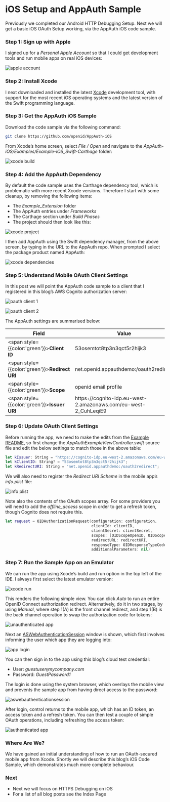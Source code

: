 # iOS Setup and AppAuth Sample

Previously we completed our <Link href='/posts/android-https-debugging'>Android HTTP Debugging Setup</Link>. Next we will get a basic iOS OAuth Setup working, via the AppAuth iOS code sample.

### Step 1: Sign up with Apple

I signed up for a *Personal Apple Account* so that I could get development tools and run mobile apps on real iOS devices:

![apple account](/images/480/apple-account.jpg)

### Step 2: Install Xcode

I next downloaded and installed the latest [Xcode](https://developer.apple.com/xcode/) development tool, with support for the most recent iOS operating systems and the latest version of the Swift programming language.

### Step 3: Get the AppAuth iOS Sample

Download the code sample via the following command:

```bash
git clone https://github.com/openid/AppAuth-iOS
```

From Xcode’s home screen, select *File / Open* and navigate to the *AppAuth-iOS/Examples/Example-iOS_Swift-Carthage* folder:

![xcode build](/images/480/xcode-build.jpg)

### Step 4: Add the AppAuth Dependency

By default the code sample uses the Carthage dependency tool, which is problematic with more recent Xcode versions. Therefore I start with some cleanup, by removing the following items:

- The *Example_Extension* folder
- The AppAuth entries under *Frameworks*
- The Carthage section under *Build Phases*
- The project should then look like this:

![xcode project](/images/480/xcode-project.jpg)

I then add AppAuth using the Swift dependency manager, from the above screen, by typing in the URL to the AppAuth repo. When prompted I select the package product named AppAuth:

![xcode dependencies](/images/480/xcode-dependencies.jpg)

### Step 5: Understand Mobile OAuth Client Settings

In this post we will point the AppAuth code sample to a client that I registered in this blog’s AWS Cognito authorization server:

![oauth client 1](/images/480/oauth-client1.jpg)

![oauth client 2](/images/480/oauth-client2.jpg)

The AppAuth settings are summarised below:

| Field | Value |
| ----- | ----- |
| <span style={{color:'green'}}>**Client ID**</span> | 53osemtot8tp3n3qct5r2hijk3 |
| <span style={{color:'green'}}>**Redirect URI**</span> | net.openid.appauthdemo:/oauth2redirect |
| <span style={{color:'green'}}>**Scope**</span> | openid email profile |
| <span style={{color:'green'}}>**Issuer URI**</span> | https`:`//cognito-idp.eu-west-2.amazonaws.com/eu-west-2_CuhLeqiE9 |

### Step 6: Update OAuth Client Settings

Before running the app,  we need to make the edits from the [Example README](https://github.com/openid/AppAuth-iOS/tree/master/Examples/Example-iOS_Swift-Carthage), so first change the *AppAuthExampleViewController.swift* source file and edit the below settings to match those in the above table:

```swift
let kIssuer: String = "https://cognito-idp.eu-west-2.amazonaws.com/eu-west-2_CuhLeqiE9";
let kClientID: String? = "53osemtot8tp3n3qct5r2hijk3";
let kRedirectURI: String = "net.openid.appauthdemo:/oauth2redirect";
```

We will also need to register the *Redirect URI Scheme* in the mobile app’s *info.plist* file:

![info plist](/images/480/info-plist.jpg)

Note also the contents of the OAuth scopes array. For some providers you will need to add the *offline_access* scope in order to get a refresh token, though Cognito does not require this.

```swift
let request = OIDAuthorizationRequest(configuration: configuration,
                                      clientId: clientID,
                                      clientSecret: clientSecret,
                                      scopes: [OIDScopeOpenID, OIDScopeProfile],
                                      redirectURL: redirectURI,
                                      responseType: OIDResponseTypeCode,
                                      additionalParameters: nil)
```

### Step 7: Run the Sample App on an Emulator

We can run the app using Xcode’s build and run option in the top left of the IDE. I always first select the latest emulator version:

![xcode run](/images/480/xcode-run.jpg)

This renders the following simple view. You can click *Auto* to run an entire OpenID Connect authorization redirect. Alternatively, do it in two stages, by using *Manual*, where step 1(A) is the front channel redirect, and step 1(B) is the back channel operation to swap the authorization code for tokens:

![unauthenticated app](/images/480/unauthenticated-app.jpg)

Next an [ASWebAuthenticationSession](https://developer.apple.com/documentation/authenticationservices/aswebauthenticationsession) window is shown, which first involves informing the user which app they are logging into:

![app login](/images/480/app-login.jpg)

You can then sign in to the app using this blog’s cloud test credential:

- User: *guestuser`@`mycompany.com*
- Password: *GuestPassword1*

The login is done using the system browser, which overlays the mobile view and prevents the sample app from having direct access to the password:

![aswebauthenticationsession](/images/480/aswebauthenticationsession.jpg)

After login, control returns to the mobile app, which has an ID token, an access token and a refresh token. You can then test a couple of simple OAuth operations, including refreshing the access token:

![authenticated app](/images/480/authenticated-app.jpg)

### Where Are We?

We have gained an initial understanding of how to run an OAuth-secured mobile app from Xcode. Shortly we will describe this blog’s <Link href='/posts/ios-code-sample-overview'>iOS Code Sample</Link>, which demonstrates much more complete behaviour.

### Next

- Next we will focus on <Link href='/posts/ios-https-debugging'>HTTPS Debugging on iOS</Link>
- For a list of all blog posts see the <Link href='/posts/index'>Index Page</Link>

